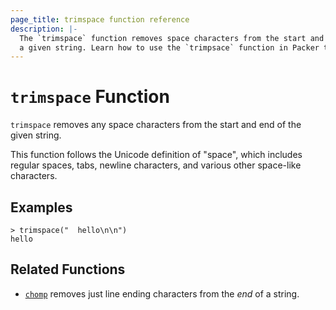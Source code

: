 ```yaml
---
page_title: trimspace function reference
description: |-
  The `trimspace` function removes space characters from the start and end of
  a given string. Learn how to use the `trimpsace` function in Packer templates.
---
```


# `trimspace` Function

`trimspace` removes any space characters from the start and end of the given
string.

This function follows the Unicode definition of "space", which includes
regular spaces, tabs, newline characters, and various other space-like
characters.

## Examples

```shell-session
> trimspace("  hello\n\n")
hello
```

## Related Functions

- [`chomp`](/packer/docs/templates/hcl_templates/functions/string/chomp) removes just line ending characters from the _end_ of
  a string.
